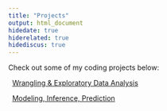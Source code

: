 ```yaml
---
title: "Projects"
output: html_document
hidedate: true
hiderelated: true
hidediscus: true
---
```


Check out some of my coding projects below:


<i class="fa fa-signal"></i> &nbsp; [Wrangling & Exploratory Data Analysis](/projects/project1/)

<i class="fa fa-line-chart"></i> &nbsp; [Modeling, Inference, Prediction](/projects/project2/)

<!--
<i class="fa fa-pie-chart"></i> 
<i class="fa fa-tasks"></i> 
-->
